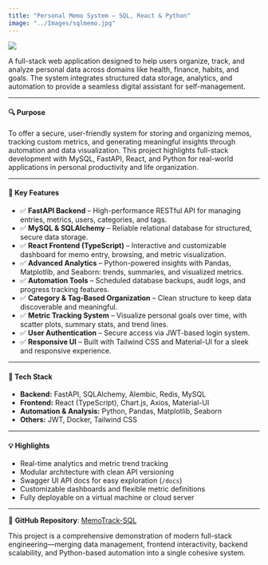 ```yaml
---
title: "Personal Memo System – SQL, React & Python"
image: "../Images/sqlmemo.jpg"
---
```


![](../Images/sqlmemo.jpg)


A full-stack web application designed to help users organize, track, and analyze personal data across domains like health, finance, habits, and goals. The system integrates structured data storage, analytics, and automation to provide a seamless digital assistant for self-management.

---

#### 🔍 **Purpose**
To offer a secure, user-friendly system for storing and organizing memos, tracking custom metrics, and generating meaningful insights through automation and data visualization. This project highlights full-stack development with MySQL, FastAPI, React, and Python for real-world applications in personal productivity and life organization.

---

#### 🚀 **Key Features**
- ✅ **FastAPI Backend** – High-performance RESTful API for managing entries, metrics, users, categories, and tags.
- ✅ **MySQL & SQLAlchemy** – Reliable relational database for structured, secure data storage.
- ✅ **React Frontend (TypeScript)** – Interactive and customizable dashboard for memo entry, browsing, and metric visualization.
- ✅ **Advanced Analytics** – Python-powered insights with Pandas, Matplotlib, and Seaborn: trends, summaries, and visualized metrics.
- ✅ **Automation Tools** – Scheduled database backups, audit logs, and progress tracking features.
- ✅ **Category & Tag-Based Organization** – Clean structure to keep data discoverable and meaningful.
- ✅ **Metric Tracking System** – Visualize personal goals over time, with scatter plots, summary stats, and trend lines.
- ✅ **User Authentication** – Secure access via JWT-based login system.
- ✅ **Responsive UI** – Built with Tailwind CSS and Material-UI for a sleek and responsive experience.

---

#### 🧰 **Tech Stack**
- **Backend:** FastAPI, SQLAlchemy, Alembic, Redis, MySQL  
- **Frontend:** React (TypeScript), Chart.js, Axios, Material-UI  
- **Automation & Analysis:** Python, Pandas, Matplotlib, Seaborn  
- **Others:** JWT, Docker, Tailwind CSS  

---

#### 💡 **Highlights**
- Real-time analytics and metric trend tracking  
- Modular architecture with clean API versioning  
- Swagger UI API docs for easy exploration (`/docs`)  
- Customizable dashboards and flexible metric definitions  
- Fully deployable on a virtual machine or cloud server

---

🔗 **GitHub Repository**: [MemoTrack-SQL](https://github.com/ZY-ZHOU23/MemoTrack-SQL)

This project is a comprehensive demonstration of modern full-stack engineering—merging data management, frontend interactivity, backend scalability, and Python-based automation into a single cohesive system.
